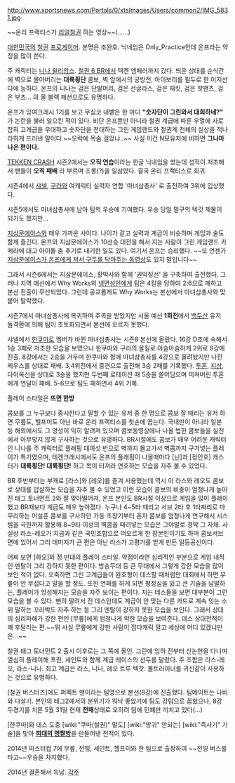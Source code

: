 http://www.xportsnews.com/Portals/0/xtsImages/Users/common2/IMG_5831.jpg

{{{#!html
<iframe width="640" height="360" src="//www.youtube.com/embed/okEsReq6DIs?rel=0" frameborder="0" allowfullscreen></iframe>
}}}

{{{#!html
<iframe width="640" height="360" src="//www.youtube.com/embed/RE4WEaOoLlA?rel=0" frameborder="0" allowfullscreen></iframe>
}}}

~~온리 프랙티스가 [[리얼철권]] 하는 영상~~(......)

[[대한민국]]의 [[철권]] [[프로게이머]]. 본명은 조완호. 닉네임은 Only_Practice인데 온프라는 약칭을 많이 쓴다.

주 캐릭터는 [[니나 윌리암스]]. [[철권 6 BR]]에서 텍켄 엠페러까지 갔다. 띄운 상대를 순식간에 벽으로 몰아버리는 '''대륙횡단''' 콤보, 벽 앞에서의 공방전, 아이보리를 필두로 한 이지선다에 능하다. 온프의 니나는 검은 단발머리, 검은 선글라스, 검은 재킷, 검은 핫팬츠, 검은 부츠... 의 올 블랙 패션으로도 유명하다.

온프가 잉여크래시 1기를 보고 무심코 내뱉은 한 마디 '''"숫자단이 그린와서 대회하네?"''' 가 논란을 불러 일으킨 적이 있다. 비단 온프뿐만 아니라 철권 계급에 따른 우열에 사로잡혀 고계급을 우대하고 숫자단을 천대하는 그린 게임랜드와 철권계 전체의 실상을 적나라하게 드러낸 말이다.~~오락에 목숨 걸었냐..~~ 사실 이건 N모유저에 비하면 '''그나마 나은 편이다.'''

[[TEKKEN CRASH]] 시즌2에서는 '''오직 연습'''이라는 한글 닉네임을 썼는데 성적이 저조해서 팬들이 '''오직 패배''' 라 부르며 조롱(?)을 일삼았다. 결국 온리 프랙티스로 회귀.

시즌4에서 [[샤넬]], [[구라]]와 여캐릭터 실력자 연합 '마녀삼총사' 로 출전하여 3위에 입상했다.

시즌5에서도 마녀삼총사에 남아 팀의 우승에 기여했다. 우승 당일 말구의 텍갓 제물이 되기도 했지만...

[[지삼문에이스]]와 매우 가까운 사이다. 나이가 같고 실력과 계급이 비슷하며 게임과 술도 함께 즐긴다. 온프와 지삼문에이스가 10선승 대전을 해서 지는 사람이 그린 게임랜드 카메라에 대고 아이돌 춤 추기로 내기한 일도 있다. 여기서 온프는 승리했다. ~~또 언젠가 [http://pann.nate.com/video/213167399 지삼문에이스가 온프에게 져서 구두를 닦아주는 동영상]도 있지 말입니다~~

그래서 시즌6에서는 지삼문에이스, 황박사와 함께 '권악징선' 을 구축하여 출전했다. 그러나 지역 예선에서 Why Works의 [[냉면성인]]에게 팀은 4킬을 당하여 2:6으로 패하고 본선 진출이 무산되었다. 그런데 공교롭게도 Why Works는 본선에서 마녀삼총사와 맞붙어 탈락했다.

시즌7에서 마녀삼총사에 복귀하며 주목을 받았지만 서울 예선 '''1회전'''에서 [[백두산]] 유저 돌격환에 의해 팀이 초토화되면서 본선에 오르지 못했다.

샤넬에서 [[한쿠마]]로 멤버가 바뀐 마녀삼총사는 시즌8 본선에 올랐다. 16강 D조에 속해서 1승 3패로 저조한 모습을 보였으나 한쿠마와 구라의 올킬로 아슬아슬하게 2위로 8강에 진출. 8강에서는 2승을 거두며 한쿠마와 함께 마녀삼총사를 4강으로 올려놨지만 나진 제우스를 상대로 패배. 3,4위전에서 중견으로 출전해 3승 2패를 기록했다. [[투혼]], [[지상]], 다이옥신을 상대로 3승을 했지만 두번째 로테이션 때 5승을 쓸어담으며 미쳐버린 투혼에게 연달아 패배. 5-6으로 팀도 패하면서 4위 기록.

플레이 스타일은 '''뜨면 한방'''

콤보를 그 누구보다 중시한다고 말할 수 있는 유저 중 한 명으로 콤보 잘 때리는 유저 하면 무릎도, 헬프미도 아닌 바로 온리 프랙티스를 첫손에 꼽는다. 국내만이 아니라 일본 등 해외에서도 그 명성이 익히 알려져 있으며 콤보동영상에나 나올 법한 콤보들을 실전에서 아무렇지 않게 구사하는 것으로 유명하다. BR시절에도 콤보가 매우 어려운 캐릭터인 니나를 주 캐릭터로 플래핑 대여섯 번으로 벽까지 몰고가서 벽콤까지 구겨넣는 플레이가 특기였으며, 테켄크래시에서도 온프의 플래핑이 나올때마다 [닌]과 [정인호] 캐스터가 '''대륙횡단! 대륙횡단!''' 하고 목이 터져라 연호하는 모습을 자주 볼 수 있었다.

BR 후반부터는 부캐로 [라스]와 [레오]를 즐겨 사용했는데 역시 이 라스와 레오도 콤보로 상대를 압살하는 모습을 자주 볼 수 있었고 이런 모습이 콤보의 비중이 엄청나게 높아진 태그 토너먼트 2와 잘 맞아떨어져, 온프 본인도 BR시절 이상으로 게임을 많이 플레이했고 BR때보다 계급도 매우 높아졌다. 누구나 4~5타 때리고 서브 2타 후 1타짜리로 마무리하는 어설픈 콤보를 구사하던 가동 초창기부터 혼자 콤보를 엄청나게 연구해서 시스템을 극한까지 활용해 8~9타 이상의 벽콤을 때려넣는 모습은 그야말로 경악 그 자체. 사실상 라스-레오가 지금과 같은 국민조합으로 떠오르게 한 장본인이기도 하며 콤보서브 면에 있어서 그리 데미지가 큰 편은 아닌 라스가 고평가를 받게 만든 일등공신이다.

어찌 보면 [하오]와 정 반대의 플레이 스타일. 약점이라면 심리적인 부분으로 게임 내적인 멘탈이 그리 강하지 못한 편이다. 방송무대 등 큰 무대에서 그렇게 강한 모습을 많이 보인 적이 없다. 오죽하면 그린 고계급들이 완호형이 데스할 때처럼만 대회에서 하면 무릎이 안 무섭다고 말을 할 정도. 또한 연패를 하게 되면 평정심을 잃고 큰 기술을 남발하는, 플레이가 엉성해지는 모습을 자주 보이는 편이다. 지는 데스들을 보면 대부분이 그런 모습을 볼 수 있다. 뻔히 말려서 진 데스인데도 계급이 안 맞는 다른 카드로 계속 잇는 소위 말하는 꼬라박도 자주 하는 등 그리 멘탈이 강하지 못한 모습을 보인다. 그래서 상대의 심리파해가 강한 편인 [무릎]에게 엄청나게 약한 모습을 보여준다. 데스 상대전적이 꽤 후달리는 편.~~뭐 사실 무릎에게 강한 사람이 잡다캐릭 말고 세상에 어디 있겠냐만은...~~

철권 태그 토너먼트 2 출시 이후로는 그 쪽에 올인. 그린에 입하 전부터 신논현을 다니며 열심히 플레이해 프란, 세인트와 함께 계급 레이스의 선두를 달렸다. 주 조합은 라스-레오, 라스-니나. 최고 계급은 라스, 니나, 레오 트루 텍갓. 볼트라이너를 귀신같이 사용하는 것으로 유명하다.

[철권 버스터즈]에도 퍼펙트 맨이라는 팀명으로 본선(8강)에 진출했다. 팀메이트는 나비와 다살기. 본인의 태그2에서의 분위기가 워낙 좋았기에 팀도 강팀으로 꼽혔으나, 8강 두경기를 치른 5월 31일 현재 '''전패'''상태로 오히려 팀에 민폐만 끼치고 있다(...)

[한쿠마]와 데스 도중 [wiki:"쿠마(철권)" 말도] [wiki:"방귀" 안되는] [wiki:"즉사기" 기술]을 맞아 '''[http://www.youtube.com/watch?feature=player_embedded&v=4yI2jDT__Yk 희대의 명짤방]'''을 만들어낸 전적이 있다.

2014년 마스터컵 7에 무릎, 전띵, 세인트, 헬프미와 한 팀으로 출장하여 ~~전띵 버스를 타고~~우승을 차지했다.

2014년 결혼해서 득남.
[[각주]]
